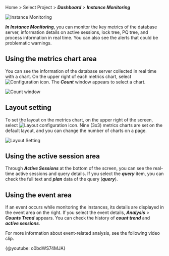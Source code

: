 Home > Select Project > **_Dashboard_** > **_Instance Monitoring_**

![Instance Monitoring](/img/db-instance-monitoring.png)

**_In Instance Monitoring_**, you can monitor the key metrics of the database server, information details on active sessions, lock tree, PQ tree, and process information in real time. You can also see the alerts that could be problematic warnings.

## Using the metrics chart area

You can see the information of the database server collected in real time with a chart. On the upper right of each metrics chart, select ![Configuration icon](/img/ico-setting.svg). The **_Count_** window appears to select a chart.

![Count window](/img/count-window.png)

## Layout setting

To set the layout on the metrics chart, on the upper right of the screen, select ![Layout configuration icon](/img/ico-layout-set.svg). Nine (3x3) metrics charts are set on the default layout, and you can change the number of charts on a page.

![Layout Setting](https://img.whatap.io/media/user_guide_database/chart_layout.png)

## Using the active session area

Through **_Active Sessions_** at the bottom of the screen, you can see the real-time active sessions and query details. If you select the **_query_** item, you can check the full text and **_plan_** data of the query (**_query_**).

## Using the event area

If an event occurs while monitoring the instances, its details are displayed in the event area on the right. If you select the event details, **_Analysis_** > **_Counts Trend_** appears. You can check the history of **_count trend_** and **_active sessions_**.

For more information about event-related analysis, see the following video clip.

{@youtube: o0bdWS74MJA}
